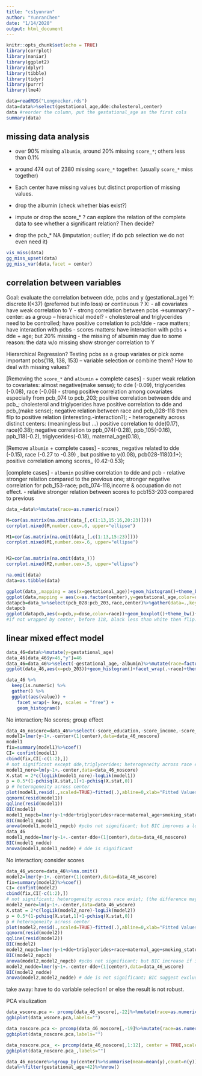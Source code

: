 ```yaml
---
title: "cs1yunran"
author: "YunranChen"
date: "1/14/2020"
output: html_document
---
```


```r
knitr::opts_chunk$set(echo = TRUE)
library(corrplot)
library(naniar)
library(ggplot2)
library(dplyr)
library(tibble)
library(tidyr)
library(purrr)
library(lme4)
```

```r
data=readRDS("Longnecker.rds")
data=data%>%select(gestational_age,dde:cholesterol,center)
data #reorder the column, put the gestational_age as the first cols
summary(data)
```

## missing data analysis

- over 90% missing `albumin`, around 20% missing `score_*`; others less than 0.1%
- around 474 out of 2380 missing `score_*` together. (usually `score_*` miss together)
- Each center have missing values but distinct proportion of missing values.



- drop the albumin (check whether bias exist?)
- impute or drop the score_* ? can explore the relation of the complete data to see whether a significant relation? Then decide?
- drop the pcb_* NA (imputation; outlier; if do pcb selection we do not even need it)

```r
vis_miss(data)
gg_miss_upset(data)
gg_miss_var(data,facet = center)
```

## correlation between variables

Goal: evaluate the correlation between dde, pcbs and y (gestational_age)
Y: discrete I(<37) (preferred but info loss) or continuous ?
X: 
- all covariates have weak correlation to Y
- strong correlation between pcbs ->summary?
- center: as a group -- hierachical model?
- cholesteroal and triglycerides need to be controlled; have positive correlation to pcb/dde
- race matters; have interaction with pcbs
- scores matters: have interaction with pcbs + dde + age; but 20% missing
- the missing of albumin may due to some reason: the data w/o missing show stronger correlation to Y

Hierarchical Regression? Testing pcbs as a group variates or pick some important pcbs(118, 138, 153) -- variable selection or combine them? 
How to deal with missing values?

[Removing the `score_*` and `albumin` + complete cases] 
- super weak relation to covariates: almost negative(make sense); to dde (-0.09), triglycerides (-0.08), race (-0.06)
- strong positive correlation among covariates especially from pcb_074 to pcb_203; positive correlation between dde and pcb_; cholesterol and triglycerides have positive correlation to dde and pcb_(make sense); negative relation between race and pcb_028-118 then flip to positive relation (interesting.-interaction?);
- heterogeneity across distinct centers: (meaningless but ...) positive correlation to dde(0.17), race(0.38); negative correlation to ppb_074(-0.28), ppb_105(-0.16), ppb_118(-0.2), triglycerides(-0.18), maternal_age(0.18), 

[Remove `albumin` + complete cases]
- scores_ negative related to dde (-0.15), race (-0.27 to -0.39) , but positive to y(0.08), pcb028-118(0.1+); positive correlation among scores_ (0.42-0.53);

[complete cases]
- `albumin` positive correlation to dde and pcb
- relative stronger relation compared to the previous one; stronger negative correlation for pcb_153-race; pcb_074-118,income & occupation do not effect.
- relative stronger relation between scores to pcb153-203 compared to previous 

```r
data_=data%>%mutate(race=as.numeric(race))

M=cor(as.matrix(na.omit(data_[,c(1:13,15:16,20:23)])))
corrplot.mixed(M,number.cex=.6, upper="ellipse")

M1=cor(as.matrix(na.omit(data_[,c(1:13,15:23)])))
corrplot.mixed(M1,number.cex=.6, upper="ellipse")


M2=cor(as.matrix(na.omit(data_)))
corrplot.mixed(M2,number.cex=.5, upper="ellipse")

na.omit(data)
data=as.tibble(data)

```


```r
ggplot(data_,mapping = aes(x=gestational_age))+geom_histogram()+theme_bw()+geom_vline(xintercept =37)
ggplot(data,mapping = aes(x=as.factor(center),y=gestational_age,color=race))+geom_boxplot()+theme_bw()
datapcb=data_%>%select(pcb_028:pcb_203,race,center)%>%gather(data=.,key = pcb,value = dose,-race,-center)%>%mutate(center=factor(center),race=factor(race))
datapcb
ggplot(datapcb,aes(x=pcb,y=dose,color=race))+geom_boxplot()+theme_bw()+facet_wrap(.~center)
#if not wrapped by center, before 118, black less than white then flip. But consider the center, black always greater than white.
```

## linear mixed effect model


```r
data_46=data%>%mutate(y=gestational_age)
data_46[data_46$y>46,"y"]=46
data_46=data_46%>%select(-gestational_age,-albumin)%>%mutate(race=factor(race),center=factor(center))
ggplot(data_46,aes(x=pcb_203))+geom_histogram()+facet_wrap(.~race)+theme_bw()

data_46 %>%
  keep(is.numeric) %>% 
  gather() %>% 
  ggplot(aes(value)) +
    facet_wrap(~ key, scales = "free") +
    geom_histogram()
```


No interaction; No scores; group effect


```r
data_46_noscore=data_46%>%select(-score_education,-score_income,-score_occupation)%>%na.omit()
model1=lmer(y~1+.-center+(1|center),data=data_46_noscore)
model1
fix=summary(model1)%>%coef()
CI= confint(model1)
cbind(fix,CI[-c(1:2),])
# not significant except dde,triglycerides; heterogeneity across race exist;
model1_nore=lm(y~1+.-center,data=data_46_noscore)
X.stat = 2*c(logLik(model1_nore)-logLik(model1))
p = 0.5*(1-pchisq(X.stat,1)+1-pchisq(X.stat,0))
p # heterogeneity across center
plot(model1,resid(.,scaled=TRUE)~fitted(.),abline=0,xlab="Fitted Values",ylab="Standardized Residuals")
qqnorm(resid(model1))
qqline(resid(model1))
BIC(model1)
model1_nopcb=lmer(y~1+dde+triglycerides+race+maternal_age+smoking_status+cholesterol+(1|center),data=data_46_noscore)
BIC(model1_nopcb)
anova(model1,model1_nopcb) #pcbs not significant; but BIC improves a lot if include them
data_46
model1_nodde=lmer(y~1+.-center-dde+(1|center),data=data_46_noscore)
BIC(model1_nodde)
anova(model1,model1_nodde) # dde is significant

```

No interaction; consider scores

```r
data_46_wscore=data_46%>%na.omit()
model2=lmer(y~1+.-center+(1|center),data=data_46_wscore)
fix=summary(model2)%>%coef()
CI= confint(model2)
cbind(fix,CI[-c(1:2),])
# not significant; heterogeneity across race exist; (the difference may due the high correlated X's, unrobust!)
model2_nore=lm(y~1+.-center,data=data_46_wscore)
X.stat = 2*c(logLik(model2_nore)-logLik(model2))
p = 0.5*(1-pchisq(X.stat,1)+1-pchisq(X.stat,0))
p # heterogeneity across center
plot(model2,resid(.,scaled=TRUE)~fitted(.),abline=0,xlab="Fitted Values",ylab="Standardized Residuals")
qqnorm(resid(model2))
qqline(resid(model2))
BIC(model2)
model2_nopcb=lmer(y~1+dde+triglycerides+race+maternal_age+smoking_status+cholesterol+score_education+score_income+score_occupation+(1|center),data=data_46_wscore)
BIC(model2_nopcb)
anova(model2,model2_nopcb) #pcbs not significant; but BIC increase if include them
model2_nodde=lmer(y~1+.-center-dde+(1|center),data=data_46_wscore)
BIC(model2_nodde)
anova(model2,model2_nodde) # dde is not significant; BIC suggest exclude it

```


take away: have to do variable selection! or else the result is not robust.

PCA visulization

```r
data_wscore.pca <- prcomp(data_46_wscore[,-22]%>%mutate(race=as.numeric(race),center=as.numeric(center)), center = TRUE,scale. = TRUE)
ggbiplot(data_wscore.pca,labels="")

data_noscore.pca <- prcomp(data_46_noscore[,-19]%>%mutate(race=as.numeric(race),center=as.numeric(center)), center = TRUE,scale. = TRUE)
ggbiplot(data_noscore.pca,labels="")

data_noscore.pca_ <- prcomp(data_46_noscore[,1:12], center = TRUE,scale. = TRUE)
ggbiplot(data_noscore.pca_,labels="")

```


```r
data_46_noscore%>%group_by(center)%>%summarise(mean=mean(y),count=n(y))%>%ggplot(aes(x=count,y=mean))+geom_point()
data%>%filter(gestational_age>42)%>%nrow()
```

